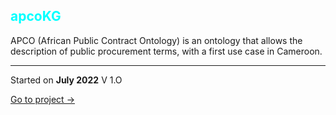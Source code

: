 <html>
<head><title>Projects</title>

</head>
<body>
    <h2 style = "color: cyan;">apcoKG</h2>
     <p>APCO (African Public Contract Ontology) is an ontology that allows the description of public procurement terms, with a first use case in Cameroon.</p>
    <hr/>
     <p>Started on <b>July 2022</b>  V 1.O</p>
    <a href="https://github.com/AI4Africa/apcoKG">Go to project →</a>

  
</body>
</html>